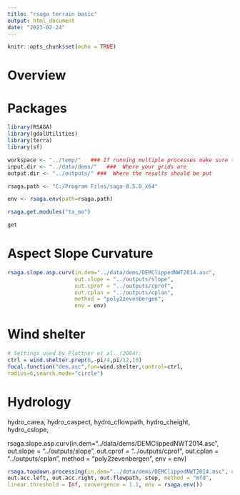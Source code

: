 ```yaml
---
title: "rsaga terrain basic"
output: html_document
date: "2023-02-24"
---
```


```r
knitr::opts_chunk$set(echo = TRUE)
```

# Overview


# Packages
```r
library(RSAGA)
library(gdalUtilities)
library(terra)
library(sf)
```

```r
workspace <- "../temp/"   ### If running multiple processes make sure that each uses it's own workspace
input.dir <- "../data/dems/"   ###  Where your grids are
output.dir <- "../outputs/" ###  Where the results should be put
```

```r
rsaga.path <- "C:/Program Files/saga-8.5.0_x64"
```

```r
env <- rsaga.env(path=rsaga.path) 
```

```r
rsaga.get.modules("ta_mo")
```

```r
get
```



# Aspect Slope Curvature
```r
rsaga.slope.asp.curv(in.dem="../data/dems/DEMClippedNWT2014.asc", 
                     out.slope = "../outputs/slope",
                     out.cprof = "../outputs/cprof", 
                     out.cplan = "../outputs/cplan",
                     method = "poly2zevenbergen",
                     env = env)
```





# Wind shelter
```r
# Settings used by Plattner et al. (2004):
ctrl = wind.shelter.prep(6,-pi/4,pi/12,10)
focal.function("dem.asc",fun=wind.shelter,control=ctrl,
radius=6,search.mode="circle")
```

# Hydrology
hydro_carea, hydro_caspect, hydro_cflowpath, hydro_cheight, hydro_cslope,

rsaga.slope.asp.curv(in.dem="../data/dems/DEMClippedNWT2014.asc", 
                     out.slope = "../outputs/slope",
                     out.cprof = "../outputs/cprof", 
                     out.cplan = "../outputs/cplan",
                     method = "poly2zevenbergen",
                     env = env)
              
```r
rsaga.topdown.processing(in.dem="../data/dems/DEMClippedNWT2014.asc", out.carea="../outputs/carea", out.mean ="../outputs/mean", out.tot.mat="../outputs/",
out.acc.left, out.acc.right, out.flowpath, step, method = "mfd",
linear.threshold = Inf, convergence = 1.1, env = rsaga.env())
```